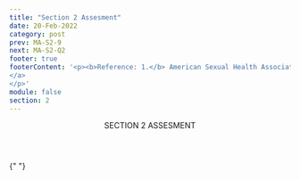 ```yaml
---
title: "Section 2 Assesment"
date: 20-Feb-2022
category: post
prev: MA-S2-9
next: MA-S2-Q2
footer: true
footerContent: '<p><b>Reference: 1.</b> American Sexual Health Association. STI Testing. 2022. Accessed May 19, 2022. <a href="https://www.ashasexualhealth.org/get-tested/">https://www.ashasexualhealth.org/get-tested/
</a>
</p>'
module: false
section: 2
---
```


<Header>
  SECTION 2<span className="text-red"> ASSESMENT</span>
</Header>

{" "}

<Quiz
  title="What kind of specimen can be used to diagnose HIV?"
  options="Spinal fluid,Blood,Hair sample,None of the above"
  answer="1"
  response="HIV can be diagnosed with either saliva or a blood specimen<sup>1</sup>."
/>
